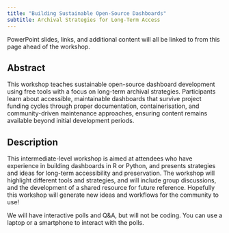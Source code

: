 ```yaml
---
title: "Building Sustainable Open-Source Dashboards"
subtitle: Archival Strategies for Long-Term Access
---
```


PowerPoint slides, links, and additional content will all be linked to from this page ahead of the workshop.

## Abstract

This workshop teaches sustainable open-source dashboard development using free tools with a focus on long-term archival strategies. Participants learn about accessible, maintainable dashboards that survive project funding cycles through proper documentation, containerisation, and community-driven maintenance approaches, ensuring content remains available beyond initial development periods.

## Description

This intermediate-level workshop is aimed at attendees who have experience in building dashboards in R or Python, and presents strategies and ideas for long-term accessibility and preservation. The workshop will highlight different tools and strategies, and will include group discussions, and the development of a shared resource for future reference. Hopefully this workshop will generate new ideas and workflows for the community to use!

We will have interactive polls and Q&A, but will not be coding. You can use a laptop or a smartphone to interact with the polls.